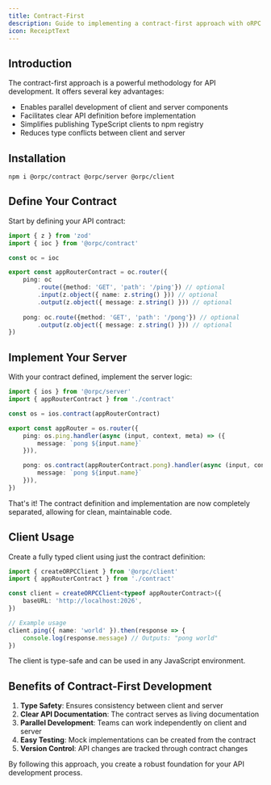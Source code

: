 ```yaml
---
title: Contract-First
description: Guide to implementing a contract-first approach with oRPC
icon: ReceiptText
---
```


## Introduction

The contract-first approach is a powerful methodology for API development. It offers several key advantages:
- Enables parallel development of client and server components
- Facilitates clear API definition before implementation
- Simplifies publishing TypeScript clients to npm registry
- Reduces type conflicts between client and server

## Installation

```package-install
npm i @orpc/contract @orpc/server @orpc/client
```

## Define Your Contract

Start by defining your API contract:

```ts
import { z } from 'zod'
import { ioc } from '@orpc/contract'

const oc = ioc

export const appRouterContract = oc.router({
    ping: oc
        .route({method: 'GET', 'path': '/ping'}) // optional
        .input(z.object({ name: z.string() })) // optional
        .output(z.object({ message: z.string() })) // optional
    
    pong: oc.route({method: 'GET', 'path': '/pong'}) // optional
        .output(z.object({ message: z.string() })) // optional
})
```

## Implement Your Server

With your contract defined, implement the server logic:

```ts
import { ios } from '@orpc/server'
import { appRouterContract } from './contract'

const os = ios.contract(appRouterContract)

export const appRouter = os.router({
    ping: os.ping.handler(async (input, context, meta) => ({
        message: `pong ${input.name}`
    })),

    pong: os.contract(appRouterContract.pong).handler(async (input, context, meta) => ({
        message: `pong ${input.name}`
    })),
})
```

That's it! The contract definition and implementation are now completely separated, allowing for clean, maintainable code.

## Client Usage

Create a fully typed client using just the contract definition:

```ts
import { createORPCClient } from '@orpc/client'
import { appRouterContract } from './contract'

const client = createORPCClient<typeof appRouterContract>({
    baseURL: 'http://localhost:2026',
})

// Example usage
client.ping({ name: 'world' }).then(response => {
    console.log(response.message) // Outputs: "pong world"
})
```

The client is type-safe and can be used in any JavaScript environment.

## Benefits of Contract-First Development

1. **Type Safety**: Ensures consistency between client and server
2. **Clear API Documentation**: The contract serves as living documentation
3. **Parallel Development**: Teams can work independently on client and server
4. **Easy Testing**: Mock implementations can be created from the contract
5. **Version Control**: API changes are tracked through contract changes

By following this approach, you create a robust foundation for your API development process.